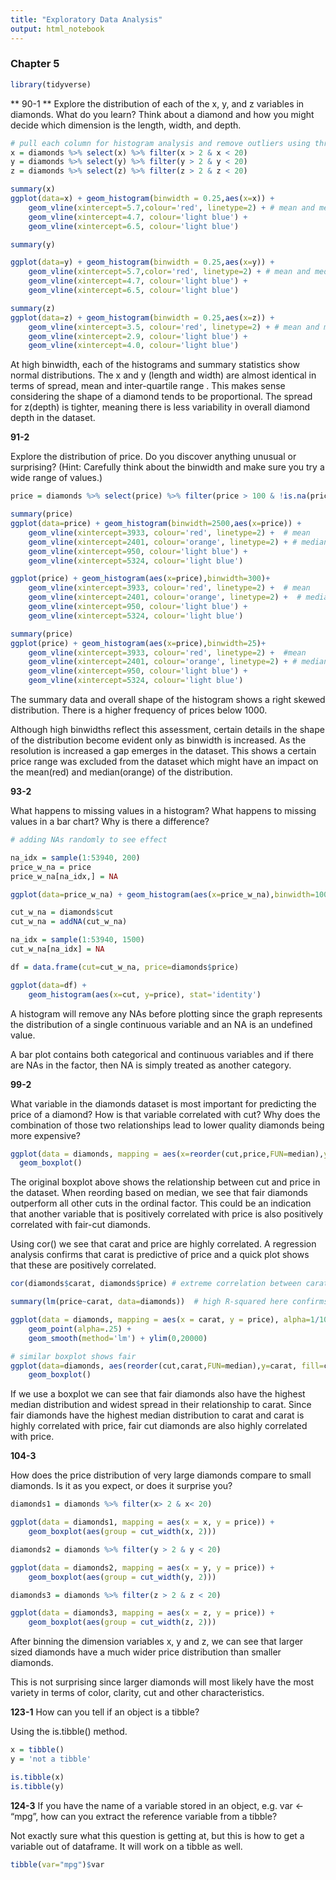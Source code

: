 ```yaml
---
title: "Exploratory Data Analysis"
output: html_notebook
---
```


### Chapter 5
```r
library(tidyverse)

```

** 90-1 **
Explore the distribution of each of the x, y, and z variables in diamonds. What do you learn? Think about a diamond and how you might decide which dimension is the length, width, and depth.



```r

# pull each column for histogram analysis and remove outliers using thresholds
x = diamonds %>% select(x) %>% filter(x > 2 & x < 20)
y = diamonds %>% select(y) %>% filter(y > 2 & y < 20)
z = diamonds %>% select(z) %>% filter(z > 2 & z < 20)


```


```r
summary(x)
ggplot(data=x) + geom_histogram(binwidth = 0.25,aes(x=x)) +
    geom_vline(xintercept=5.7,colour='red', linetype=2) + # mean and median almost the same
    geom_vline(xintercept=4.7, colour='light blue') +
    geom_vline(xintercept=6.5, colour='light blue')
```


```r
summary(y)

ggplot(data=y) + geom_histogram(binwidth = 0.25,aes(x=y)) +
    geom_vline(xintercept=5.7,color='red', linetype=2) + # mean and median almost the same
    geom_vline(xintercept=4.7, colour='light blue') +
    geom_vline(xintercept=6.5, colour='light blue')

```


```r
summary(z)
ggplot(data=z) + geom_histogram(binwidth = 0.25,aes(x=z)) +
    geom_vline(xintercept=3.5, colour='red', linetype=2) + # mean and median almost the same
    geom_vline(xintercept=2.9, colour='light blue') +
    geom_vline(xintercept=4.0, colour='light blue')
```

At high binwidth, each of the histograms and summary statistics show normal distributions. The x and y (length and width) are almost identical in terms of spread, mean and inter-quartile range . This makes sense considering the shape of a diamond tends to be proportional. The spread for z(depth) is tighter, meaning there is less variability in overall diamond depth in the dataset. 



**91-2**

Explore the distribution of price. Do you discover anything unusual or surprising? (Hint: Carefully think about the binwidth and make sure you try a wide range of values.)
```r
price = diamonds %>% select(price) %>% filter(price > 100 & !is.na(price))
```

```r
summary(price)
ggplot(data=price) + geom_histogram(binwidth=2500,aes(x=price)) +
    geom_vline(xintercept=3933, colour='red', linetype=2) +  # mean
    geom_vline(xintercept=2401, colour='orange', linetype=2) + # median 
    geom_vline(xintercept=950, colour='light blue') +
    geom_vline(xintercept=5324, colour='light blue')

```


```r
ggplot(price) + geom_histogram(aes(x=price),binwidth=300)+
    geom_vline(xintercept=3933, colour='red', linetype=2) +  # mean
    geom_vline(xintercept=2401, colour='orange', linetype=2) +  # median
    geom_vline(xintercept=950, colour='light blue') +
    geom_vline(xintercept=5324, colour='light blue')
```


```r
summary(price)
ggplot(price) + geom_histogram(aes(x=price),binwidth=25)+
    geom_vline(xintercept=3933, colour='red', linetype=2) +  #mean 
    geom_vline(xintercept=2401, colour='orange', linetype=2) + # median
    geom_vline(xintercept=950, colour='light blue') +
    geom_vline(xintercept=5324, colour='light blue')
```

The summary data and overall shape of the histogram shows a right skewed distribution. There is a higher frequency of prices below 1000.

Although high binwidths reflect this assessment, certain details in the shape of the distribution become evident only as binwidth is increased. As the resolution is increased a gap emerges in the dataset. This shows a certain price range was excluded from the dataset which might have an impact on the mean(red) and median(orange) of the distribution.


**93-2**

What happens to missing values in a histogram? What happens to missing values in a bar chart? Why is there a difference?

```r

# adding NAs randomly to see effect 

na_idx = sample(1:53940, 200)
price_w_na = price
price_w_na[na_idx,] = NA

ggplot(data=price_w_na) + geom_histogram(aes(x=price_w_na),binwidth=1000)

```


```r
cut_w_na = diamonds$cut
cut_w_na = addNA(cut_w_na)

na_idx = sample(1:53940, 1500)
cut_w_na[na_idx] = NA

df = data.frame(cut=cut_w_na, price=diamonds$price)

ggplot(data=df) + 
    geom_histogram(aes(x=cut, y=price), stat='identity')
```

A histogram will remove any NAs before plotting since the graph represents the distribution of a single continuous variable and an NA is an undefined value.

A bar plot contains both categorical and continuous variables and if there are NAs in the factor, then NA is simply treated as another category.


**99-2**

What variable in the diamonds dataset is most important for predicting the price of a diamond? How is that variable correlated with cut? Why does the combination of those two relationships lead to lower quality diamonds being more expensive?

```r

ggplot(data = diamonds, mapping = aes(x=reorder(cut,price,FUN=median),y=price, fill=cut)) +
  geom_boxplot()

```

The original boxplot above shows the relationship between cut and price in the dataset. When reording based on median, we see that fair diamonds outperform all other cuts in the ordinal factor. This could be an indication that another variable that is positively correlated with price is also positively correlated with fair-cut diamonds.

Using cor() we see that carat and price are highly correlated. A regression analysis confirms that carat is predictive of price and a quick plot shows that these are positively correlated. 

```r
cor(diamonds$carat, diamonds$price) # extreme correlation between carat and price
```

```r
summary(lm(price~carat, data=diamonds))  # high R-squared here confirms a good prediction
```



```r
ggplot(data = diamonds, mapping = aes(x = carat, y = price), alpha=1/100) +
    geom_point(alpha=.25) +
    geom_smooth(method='lm') + ylim(0,20000)

```

```r
# similar boxplot shows fair 
ggplot(data=diamonds, aes(reorder(cut,carat,FUN=median),y=carat, fill=cut)) +
    geom_boxplot()

```

If we use a boxplot we can see that fair diamonds also have the highest median distribution and widest spread in their relationship to carat. Since fair diamonds have the highest median distribution to carat and carat is highly correlated with price, fair cut diamonds are also highly correlated with price.   


**104-3**

How does the price distribution of very large diamonds compare to small diamonds. Is it as you expect, or does it surprise you?

```r
diamonds1 = diamonds %>% filter(x> 2 & x< 20) 

ggplot(data = diamonds1, mapping = aes(x = x, y = price)) +
    geom_boxplot(aes(group = cut_width(x, 2)))
```

```r
diamonds2 = diamonds %>% filter(y > 2 & y < 20) 

ggplot(data = diamonds2, mapping = aes(x = y, y = price)) +
    geom_boxplot(aes(group = cut_width(y, 2)))
```



```r
diamonds3 = diamonds %>% filter(z > 2 & z < 20) 

ggplot(data = diamonds3, mapping = aes(x = z, y = price)) +
    geom_boxplot(aes(group = cut_width(z, 2)))
```

After binning the dimension variables x, y and z, we can see that larger sized diamonds have a much wider price distribution than smaller diamonds. 

This is not surprising since larger diamonds will most likely have the most variety in terms of color, clarity, cut and other characteristics. 


**123-1**
How can you tell if an object is a tibble?

Using the is.tibble() method.

```r
x = tibble()
y = 'not a tibble'

is.tibble(x)
is.tibble(y)
```

**124-3**
If you have the name of a variable stored in an object, e.g. var <- "mpg", how can you extract the reference variable from a tibble?

Not exactly sure what this question is getting at, but this is how to get a variable out of dataframe. It will work on a tibble as well.

```r
tibble(var="mpg")$var
```
